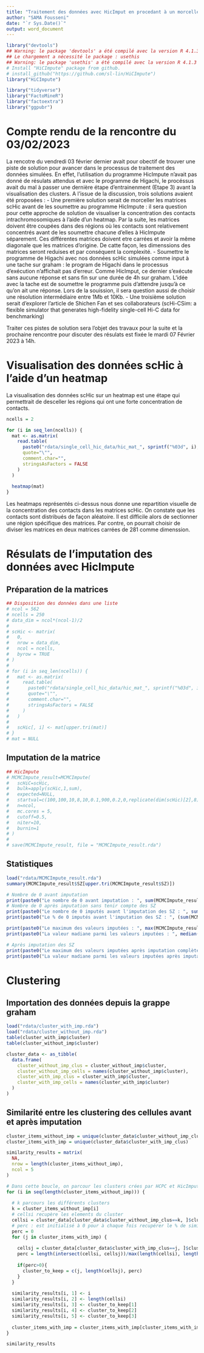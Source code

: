 ```yaml
---
title: "Traitement des données avec HicImput en procedant à un morcellement des matrices scHic"
author: "SAMA Fousseni"
date: "`r Sys.Date()`"
output: word_document
---
```


```r
library("devtools")
## Warning: le package 'devtools' a été compilé avec la version R 4.1.3
## Le chargement a nécessité le package : usethis
## Warning: le package 'usethis' a été compilé avec la version R 4.1.3
# Install "HiCImpute" package from github.
# install_github("https://github.com/sl-lin/HiCImpute")
library("HiCImpute")

library("tidyverse")
library("FactoMineR")
library("factoextra")
library("ggpubr")
```


# Compte rendu de la rencontre du 03/02/2023
La rencotre du vendredi 03 février dernier avait pour obectif de trouver une piste de solution pour avancer dans le processus de traitement des données simulées. En effet, l'utilisation du programme HicImpute n'avait pas donné de résulats attendus et avec le programme de Higachi, le procéssus avait du mal à passer une dernière étape d'entrainenment (Etape 3) avant la visualisation des clusters.
A l'issue de la discussion, trois solutions avaient été proposées :
- Une première solution serait de morceller les matrices scHic avant de les soumettre au programme HicImpute : il sera question pour cette approche de solution de visualiser la concentration des contacts intrachromosomiques à l'aide d'un heatmap. Par la suite, les matrices doivent être coupées dans des régions où les contacts sont relativement concentrés avant de les soumettre chacune d'elles à HicImpute séparement. Ces différentes matrices doivent etre carrées et avoir la même diagonale que les matrices d'origine. De catte façon, les dimenssions des matrices seront reduises et par conséquent la complexité.
- Soumettre le programme de Higachi avec nos données scHic simulées comme input à une tache sur graham : le program de Higachi dans le processus d'exécution n'affichait pas d'erreur. Comme HicImput, ce dernier s'exécute sans aucune réponse et sans fin sur une durée de 4h sur graham. L'idée avec la tache est de soumettre le programme puis d'attendre jusqu'à ce qu'on ait une réponse. Lors de la souission, il sera question aussi de choisir une résolution intermédiaire entre 1Mb et 10Kb.
- Une troisième solution serait d'explorer l'article de Shichen Fan et ses collaborateurs (scHi-CSim: a flexible simulator that generates high-fidelity single-cell Hi-C data for benchmarking)

Traiter ces pistes de solution sera l'objet des travaux pour la suite et la prochaine rencontre pour discuter des résulats est fixée le mardi 07 Février 2023 à 14h.

# Visualisation des données scHic à l'aide d'un heatmap
La visualisation des données scHic sur un heatmap est une étape qui permettrait de desceller les régions qui ont une forte concentration de contacts.

```r
ncells = 2

for (i in seq_len(ncells)) {
  mat <- as.matrix(
    read.table(
      paste0("rdata/single_cell_hic_data/hic_mat_", sprintf("%03d", i), ".txt"), 
      quote="\"", 
      comment.char="", 
      stringsAsFactors = FALSE
    ) 
  )
  
  heatmap(mat)
}

```

Les heatmaps représentés ci-dessus nous donne une repartition visuelle de la concentration des contacts dans les matrices scHic. On constate que les contacts sont distribués de façon aléatoire. Il est difficile alors de sectionner une région spécifique des matrices. Par contre, on pourrait choisir de diviser les matrices en deux matrices carrées de 281 comme dimenssion.

# Résulats de l'imputation des données avec HicImpute


## Préparation de la matrices


```r
## Disposition des données dans une liste
# ncol = 562
# ncells = 250
# data_dim = ncol*(ncol-1)/2
# 
# scHic <- matrix(
#   0,
#   nrow = data_dim,
#   ncol = ncells,
#   byrow = TRUE
# )
# 
# for (i in seq_len(ncells)) {
#   mat <- as.matrix(
#     read.table(
#       paste0("rdata/single_cell_hic_data/hic_mat_", sprintf("%03d", i), ".txt"),
#       quote="\"",
#       comment.char="",
#       stringsAsFactors = FALSE
#     )
#   )
#   
#   scHic[, i] <- mat[upper.tri(mat)]
# }
# mat = NULL

```


## Imputation de la matrice 

```r
## HicImpute
# MCMCImpute_result=MCMCImpute(
#   scHiC=scHic,
#   bulk=apply(scHic,1,sum),
#   expected=NULL,
#   startval=c(100,100,10,8,10,0.1,900,0.2,0,replicate(dim(scHic)[2],8)),
#   n=ncol,
#   mc.cores = 5,
#   cutoff=0.5,
#   niter=10,
#   burnin=1
# )
# 
# save(MCMCImpute_result, file = "MCMCImpute_result.rda")

```


## Statistiques

```r
load("rdata/MCMCImpute_result.rda")
summary(MCMCImpute_result$SZ[upper.tri(MCMCImpute_result$SZ)])

# Nombre de 0 avant imputation
print(paste0("Le nombre de 0 avant imputation : ", sum(MCMCImpute_result$scHiC==0)))
# Nombre de 0 après imputation sans tenir compte des SZ
print(paste0("Le nombre de 0 imputés avant l'imputation des SZ : ", sum(MCMCImpute_result$scHiC==0) - sum(MCMCImpute_result$Impute_SZ==0)))
print(paste0("Le % de 0 imputés avant l'imputation des SZ : ", (sum(MCMCImpute_result$scHiC==0) - sum(MCMCImpute_result$Impute_SZ==0))/sum(MCMCImpute_result$scHiC==0)))

print(paste0("Le maximum des valeurs imputées : ", max(MCMCImpute_result$Impute_SZ)))
print(paste0("La valeur madiane parmi les valeurs imputées : ", median(MCMCImpute_result$Impute_SZ)))

# Après imputation des SZ
print(paste0("Le maximum des valeurs imputées après imputation complète : ", max(MCMCImpute_result$Impute_All)))
print(paste0("La valeur madiane parmi les valeurs imputées après imputation complète : ", median(MCMCImpute_result$Impute_All)))
```


# Clustering


## Importation des données depuis la grappe graham

```r
load("rdata/cluster_with_imp.rda")
load("rdata/cluster_without_imp.rda")
table(cluster_with_imp$cluster)
table(cluster_without_imp$cluster)

cluster_data <- as_tibble(
  data.frame(
    cluster_without_imp_clus = cluster_without_imp$cluster,
    cluster_without_imp_cells = names(cluster_without_imp$cluster),
    cluster_with_imp_clus = cluster_with_imp$cluster,
    cluster_with_imp_cells = names(cluster_with_imp$cluster)
  )
)
```


## Similarité entre les clustering des cellules avant et après imputation

```r
cluster_items_without_imp = unique(cluster_data$cluster_without_imp_clus)
cluster_items_with_imp = unique(cluster_data$cluster_with_imp_clus)

similarity_results = matrix(
  NA,
  nrow = length(cluster_items_without_imp), 
  ncol = 5
)

# Dans cette boucle, on parcour les clusters crées par HCPC et HicImput puis calcul la similarité entre les clusters. L'objectif est de voir dans les deux cas, quels sont les clusters qui sont similaires
for (i in seq(length(cluster_items_without_imp))) {
  
  # k parcours les différents clusters
  k = cluster_items_without_imp[i]
  # cellsi recupère les elements du cluster
  cellsi = cluster_data[cluster_data$cluster_without_imp_clus==k, ]$cluster_without_imp_cells
  # perc : est initialisé à 0 pour à chaque fois recupérer le % de similarité entre les clusters
  perc = 0
  for (j in cluster_items_with_imp) {
    
    cellsj = cluster_data[cluster_data$cluster_with_imp_clus==j, ]$cluster_with_imp_cells
    perc = length(intersect(cellsi, cellsj))/max(length(cellsi), length(cellsj))
    
    if(perc>0){
      cluster_to_keep = c(j, length(cellsj), perc)
    }
  }
  
  similarity_results[i, 1] <- i
  similarity_results[i, 2] <- length(cellsi)
  similarity_results[i, 3] <- cluster_to_keep[1]
  similarity_results[i, 4] <- cluster_to_keep[2]
  similarity_results[i, 5] <- cluster_to_keep[3]
  
  cluster_items_with_imp = cluster_items_with_imp[cluster_items_with_imp != cluster_to_keep[1]]
}

similarity_results

```



